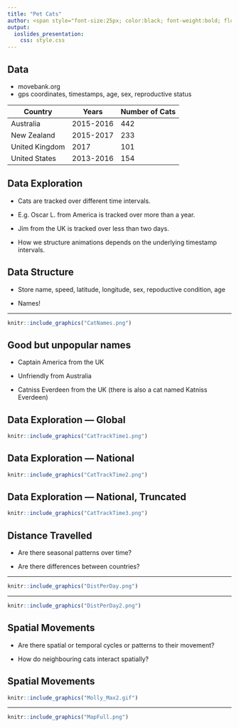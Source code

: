```yaml
---
title: "Pet Cats"
author: <span style="font-size:25px; color:black; font-weight:bold; float:left; left:170px; top:20px; position:relative;">Jennifer Freeman & Jason Pekos</span>
output: 
  ioslides_presentation:
    css: style.css
---
```


## Data 

- movebank.org
- gps coordinates, timestamps, age, sex, reproductive status

Country          |   Years  | Number of Cats
-----------------| ---------| --------------
Australia        | 2015-2016|  442
New Zealand      | 2015-2017|  233
United Kingdom   | 2017     |  101
United States    | 2013-2016|  154


## Data Exploration

- Cats are tracked over different time intervals. 

- E.g. Oscar L. from America is tracked over more than a year.

- Jim from the UK is tracked over less than two days. 

- How we structure animations depends on the underlying timestamp intervals. 

## Data Structure

- Store name, speed, latitude, longitude, sex, repoductive condition, age

- Names!

---

```r
knitr::include_graphics("CatNames.png")
```


## Good but unpopular names


- Captain America from the UK

- Unfriendly  from Australia

- Catniss Everdeen from the UK (there is also a cat named Katniss Everdeen)



## Data Exploration --- Global

```r
knitr::include_graphics("CatTrackTime1.png")
```

## Data Exploration --- National

```r
knitr::include_graphics("CatTrackTime2.png")
```

## Data Exploration --- National, Truncated

```r
knitr::include_graphics("CatTrackTime3.png")
```


## Distance Travelled

- Are there seasonal patterns over time?

- Are there differences between countries?


---

```r
knitr::include_graphics("DistPerDay.png")
```


---

```r
knitr::include_graphics("DistPerDay2.png")
```

## Spatial Movements

- Are there spatial or temporal cycles or patterns to their movement?

- How do neighbouring cats interact spatially?


## Spatial Movements

```r
knitr::include_graphics("Molly_Max2.gif")
```

---

```r
knitr::include_graphics("MapFull.png")
```

